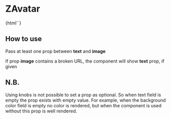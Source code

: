 
<Meta title="ZAvatar" component="z-avatar" />

# ZAvatar

<Preview>
  <Story name="ZAvatar-sample">
    {html`<z-avatar
      size="${select("size", ["small", "medium", "large"], "medium")}"
      text="${text("text", "Avatar")}"
      text-color="${text("text-color", "text-white")}"
      background-color="${text("background-color", "bg-grey-700")}"
      image="${text(
        "image",
        "https://www.cinematographe.it/wp-content/uploads/2019/04/Avatar.jpg"
      )}"
    ></z-avatar>`}
  </Story>
</Preview>

<Props of="z-avatar" />

## How to use

Pass at least one prop between **text** and **image**

If prop **image** contains a broken URL, the component will show **text** prop, if given

## N.B.

Using knobs is not possible to set a prop as optional. So when text field is empty the prop exists with empty value.
For example, when the background color field is empty no color is rendered, but when the component is used without this
prop is well rendered.
